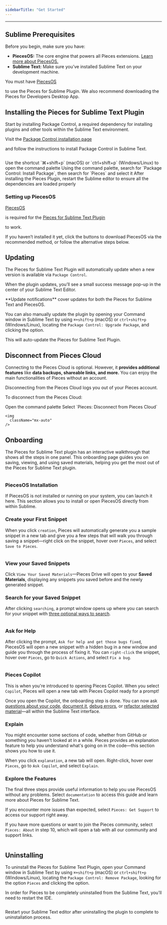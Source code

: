 ```yaml
---
sidebarTitle: "Get Started"
---
```


---

## Sublime Prerequisites

Before you begin, make sure you have:

- **PiecesOS:** The core engine that powers all Pieces extensions. [Learn more about PiecesOS.](https://docs.pieces.app/products/core-dependencies/pieces-os)
- **Sublime Text:** Make sure you’ve installed Sublime Text on your development machine.

You must have <a target="_blank" href="https://beta.docs.pieces.app/products/core-dependencies/pieces-os">
PiecesOS</a>

 to use the Pieces for Sublime Plugin. We also recommend downloading the Pieces for Developers Desktop App.

## Installing the Pieces for Sublime Text Plugin

Start by installing Package Control, a required dependency for installing plugins and other tools within the Sublime Text environment.

Visit the <a target="_blank" href="https://packagecontrol.io/installation">
Package Control installation page</a>

 and follow the instructions to install Package Control in Sublime Text.

<img
  className="mx-auto"
/>

<Steps>
  <Step title="Open Command Palette">
    Use the shortcut `⌘+shift+p` (macOS) or `ctrl+shift+p` (Windows/Linux) to open the command palette
  </Step>
  <Step title="Install Pieces Plugin">
    Using the command palette, search for `Package Control: Install Package`, then search for `Pieces` and select it
  </Step>
  <Step title="Restart Sublime">
    After installing the Pieces Plugin, restart the Sublime editor to ensure all the dependencies are loaded properly
  </Step>
</Steps>

### Setting up PiecesOS

<a target="_blank" href="https://docs.pieces.app/products/core-dependencies/pieces-os">
PiecesOS</a>

 is required for the <a target="_blank" href="https://packagecontrol.io/packages/Pieces">
Pieces for Sublime Text Plugin</a>

 to work.

If you haven’t installed it yet, click the buttons to download PiecesOS via the recommended method, or follow the alternative steps below.

## Updating

The Pieces for Sublime Text Plugin will automatically update when a new version is available via `Package Control`.

When the plugin updates, you’ll see a small success message pop-up in the center of your Sublime Text Editor.

<tip>
  **Update notifications** cover updates for both the Pieces for Sublime Text and PiecesOS.
</tip>

You can also manually update the plugin by opening your Command window in Sublime Text by using `⌘+shift+p` (macOS) or `ctrl+shift+p` (Windows/Linux), locating the `Package Control: Upgrade Package`, and clicking the option.

This will auto-update the Pieces for Sublime Text Plugin.

## Disconnect from Pieces Cloud

Connecting to the Pieces Cloud is optional. However, it **provides additional features** like **data backups, shareable links, and more.** You can enjoy the main functionalities of Pieces without an account.

<info>
  Disconnecting from the Pieces Cloud logs you out of your Pieces account.
</info>

To disconnect from the Pieces Cloud:

<Steps>
  <Step title="Open the Command Palette">
    Open the command palette
  </Step>
  <Step title="Disconnect the Cloud">
    Select `Pieces: Disconnect from Pieces Cloud`

    <img
      className="mx-auto"
    />
  </Step>
</Steps>

## Onboarding

The Pieces for Sublime Text plugin has an interactive walkthrough that shows all the steps in one panel. This onboarding page guides you on saving, viewing, and using saved materials, helping you get the most out of the Pieces for Sublime Text plugin.

<img
  className="mx-auto"
/>

### PiecesOS Installation

If PiecesOS is not installed or running on your system, you can launch it here. This section allows you to install or open PiecesOS directly from within Sublime.

### Create your First Snippet

When you click `creation`, Pieces will automatically generate you a sample snippet in a new tab and give you a few steps that will walk you through saving a snippet—right click on the snippet, hover over `Pieces`, and select `Save to Pieces`.

<img
  className="mx-auto"
/>

### View your Saved Snippets

Click `View Your Saved Materials`—Pieces Drive will open to your **Saved Materials**, displaying any snippets you saved before and the newly generated snippet.

### Search for your Saved Snippet

After clicking `searching`, a prompt window opens up where you can search for your snippet with [three optional ways to search](https://docs.pieces.app/products/extensions-plugins/sublime/drive/search-reuse).

<img
  className="mx-auto"
/>

### Ask for Help

After clicking the prompt, `Ask for help and get those bugs fixed`, PiecesOS will open a new snippet with a hidden bug in a new window and guide you through the process of fixing it. You can `right-click` the snippet, hover over `Pieces`, go to `Quick Actions`, and select `Fix a bug`.

<img
  className="mx-auto"
/>

### Pieces Copilot

This is when you're introduced to opening Pieces Copilot. When you select `Copilot`, Pieces will open a new tab with Pieces Copilot ready for a prompt\!

Once you open the Copilot, the onboarding step is done. You can now ask [questions about your code](https://docs.pieces.app/products/extensions-plugins/sublime/copilot/chat), [document it](https://docs.pieces.app/products/extensions-plugins/sublime/copilot/documenting-code), [debug errors](https://docs.pieces.app/products/extensions-plugins/sublime/copilot/debugging-errors), or [refactor selected material](https://docs.pieces.app/products/extensions-plugins/sublime/copilot/refactoring)—all within the Sublime Text interface.

### Explain

You might encounter some sections of code, whether from GitHub or something you haven't looked at in a while. Pieces provides an explanation feature to help you understand what's going on in the code—this section shows you how to use it.

When you click `explanation`, a new tab will open. Right-click, hover over `Pieces`, go to `Ask Copilot`, and select `Explain`.

### Explore the Features

The final three steps provide useful information to help you use PiecesOS without any problems. Select `documentation` to access this guide and learn more about Pieces for Sublime Text.

If you encounter more issues than expected, select `Pieces: Get Support` to access our support right away.

If you have more questions or want to join the Pieces community, select `Pieces: About` in step 10, which will open a tab with all our community and support links.

<img
  className="mx-auto"
/>

## Uninstalling

To uninstall the Pieces for Sublime Text Plugin, open your Command window in Sublime Text by using `⌘+shift+p` (macOS) or `ctrl+shift+p` (Windows/Linux), locating the `Package Control: Remove Package`, looking for the option `Pieces` and clicking the option.

In order for Pieces to be completely uninstalled from the Sublime Text, you'll need to restart the IDE.

<img
  className="mx-auto"
/>

<tip>
  Restart your Sublime Text editor after uninstalling the plugin to complete to uninstallation process.
</tip>